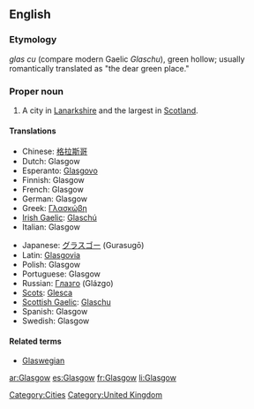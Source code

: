 ==English==

===Etymology===
{{Brythonic.}} ''glas cu'' (compare modern Gaelic ''Glaschu''), green hollow; usually romantically translated as "the dear green place."

===Proper noun===
{{wikipedia}}
{{en-proper noun}}

# A city in [[Lanarkshire]] and the largest in [[Scotland]].

====Translations====
{{trans-top|Glasgow}}
* Chinese: [[格拉斯哥]]
* Dutch: Glasgow
* Esperanto: [[Glasgovo]]
* Finnish: Glasgow
* French: Glasgow
* German: Glasgow
* Greek: [[Γλασκώβη]]
* [[Irish Gaelic]]: [[Glaschú]]
* Italian: Glasgow
{{trans-mid}}
* Japanese: [[グラスゴー]] (Gurasugō)
* Latin: [[Glasgovia]]
* Polish: Glasgow
* Portuguese: Glasgow
* Russian: [[Глазго]] (Glázgo)
* [[Scots]]: [[Glesca]]
* [[Scottish Gaelic]]: [[Glaschu]]
* Spanish: Glasgow
* Swedish: Glasgow
{{trans-bottom}}

====Related terms====
* [[Glaswegian]]

[[Category:Cities]]
[[Category:United Kingdom]]

[[ar:Glasgow]]
[[es:Glasgow]]
[[fr:Glasgow]]
[[li:Glasgow]]